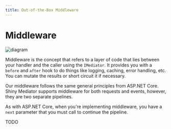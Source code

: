 ```yaml
---
title: Out-of-the-Box Middleware
---
```


# Middleware

<Image src={diagramImg} alt="diagram" />

Middleware is the concept that refers to a layer of code that lies between your handler and the caller using the `IMediator`. It provides you with a 
`before` and `after` hook to do things like logging, caching, error handling, etc.  You can mutate the results or short circuit it if necessary.

Our middleware follows the same general principles from ASP.NET Core.  Shiny Mediator supports middleware for both requests and events, however, they 
are two separate pipelines.


As with ASP.NET Core, when you're implementing middleware, you have a `next` parameter that you must call to continue the pipeline.

TODO